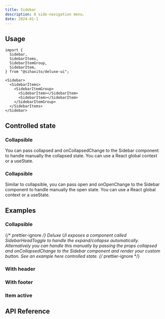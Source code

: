 ```yaml
---
title: Sidebar
description: A side-navigation menu.
date: 2024-01-1
---
```


<ComponentPreview name="sidebar/basic" />

## Usage

```tsx
import {
  Sidebar,
  SidebarItems,
  SidebarItemGroup,
  SidebarItem,
} from "@sihaxito/deluxe-ui";
```

```tsx showLineNumbers
<Sidebar>
  <SidebarItems>
    <SidebarItemGroup>
      <SidebarItem></SidebarItem>
      <SidebarItem></SidebarItem>
    </SidebarItemGroup>
  </SidebarItems>
</Sidebar>
```

## Controlled state

### Collapsible

You can pass <Code2>collapsed</Code2> and <Code2>onCollapsedChange</Code2> to the <Code2>Sidebar</Code2> component to handle manually the collapsed state. You can use a React global context or a useState.

<ComponentPreview name="sidebar/controlled-collapsible" />

### Collapsible

Similar to collapsible, you can pass <Code2>open</Code2> and <Code2>onOpenChange</Code2> to the <Code2>Sidebar</Code2> component to handle manually the open state. You can use a React global context or a useState.

<ComponentPreview name="sidebar/controlled-open" />

## Examples

### Collapsible

{/* prettier-ignore */}
Deluxe UI exposes a component called <Code2>SidebarHeadToggle</Code2> to handle the expand/collapse automatically. Alternatively you can handle this manually by passing the props <Code2>collapsed</Code2> and <Code2>onCollapsedChange</Code2> to the <Code2>Sidebar</Code2> component and render your custom button. See an example here <Link href="#controlled-state">controlled state</Link>.
{/* prettier-ignore */}

<ComponentPreview name="sidebar/collapsible" />

### With header

<ComponentPreview name="sidebar/header" />

### With footer

<ComponentPreview name="sidebar/footer" />

### Item active

<ComponentPreview name="sidebar/active-item" />

## API Reference
